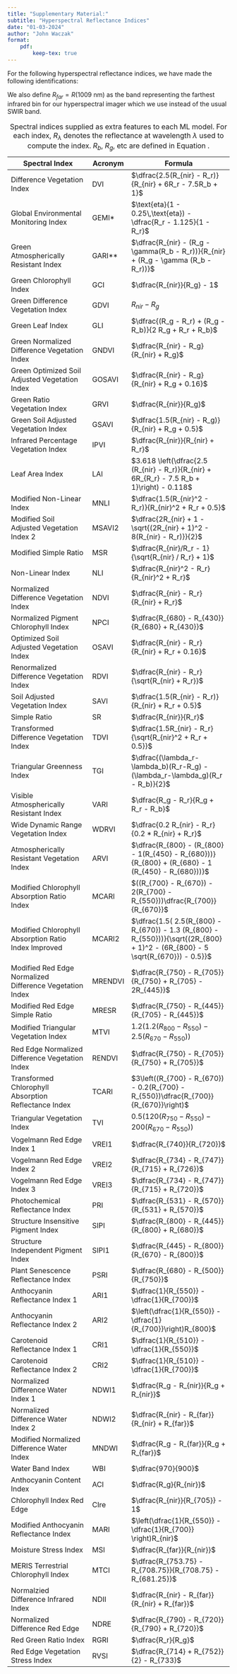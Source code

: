 ```yaml
---
title: "Supplementary Material:"
subtitle: "Hyperspectral Reflectance Indices"
date: "01-03-2024"
author: "John Waczak"
format:
    pdf:
        keep-tex: true
---
```


For the following hyperspectral reflectance indices, we have made the following identifications:

\begin{align}\label{eq:ref-bands}
\begin{split}
    R_b &= R(440 \text{ nm}) \\
    R_g &= R(550 \text{ nm}) \\
    R_b &= R(650 \text{ nm}) \\
    R_{nir} &= R(860 \text{ nm}).
\end{split}
\end{align}
We also define $R_{far} = R(1009 \text{ nm})$ as the band representing the farthest infrared bin for our hyperspectral imager which we use instead of the usual SWIR band. 



| **Spectral Index** | **Acronym** | **Formula** |
|---------|---|-----------|
| Difference Vegetation Index | DVI | $\dfrac{2.5(R_{nir} - R_r)}{R_{nir} + 6R_r - 7.5R_b + 1}$ |
| Global Environmental Monitoring Index | GEMI* | $\text{eta}(1 - 0.25\,\text{eta}) - \dfrac{R_r - 1.125}{1 - R_r}$ |
| Green Atmospherically Resistant Index | GARI** | $\dfrac{R_{nir} - (R_g - \gamma(R_b - R_r))}{R_{nir} + (R_g - \gamma (R_b - R_r))}$ |
| Green Chlorophyll Index | GCI | $\dfrac{R_{nir}}{R_g} - 1$ |
| Green Difference Vegetation Index | GDVI | $R_{nir} - R_g$ |
| Green Leaf Index | GLI | $\dfrac{(R_g - R_r) + (R_g - R_b)}{2 R_g + R_r + R_b}$ |
| Green Normalized Difference Vegetation Index | GNDVI | $\dfrac{R_{nir} - R_g}{R_{nir} + R_g}$ |
| Green Optimized Soil Adjusted Vegetation Index | GOSAVI | $\dfrac{R_{nir} - R_g}{R_{nir} + R_g + 0.16}$ |
| Green Ratio Vegetation Index | GRVI | $\dfrac{R_{nir}}{R_g}$ |
| Green Soil Adjusted Vegetation Index | GSAVI | $\dfrac{1.5(R_{nir} - R_g)}{R_{nir} + R_g + 0.5}$ |
| Infrared Percentage Vegetation Index | IPVI | $\dfrac{R_{nir}}{R_{nir} + R_r}$ |
| Leaf Area Index | LAI | $3.618 \left(\dfrac{2.5 (R_{nir} - R_r)}{R_{nir} + 6R_{R_r} - 7.5 R_b + 1}\right) - 0.118$ |
| Modified Non-Linear Index | MNLI | $\dfrac{1.5(R_{nir}^2 - R_r)}{R_{nir}^2 + R_r + 0.5}$ |
| Modified Soil Adjusted Vegetation Index 2 | MSAVI2 | $\dfrac{2R_{nir} + 1 - \sqrt{(2R_{nir} + 1)^2 - 8(R_{nir} - R_r)}}{2}$ |
| Modified Simple Ratio | MSR | $\dfrac{R_{nir}/R_r - 1}{\sqrt{R_{nir} / R_r} + 1}$ |
| Non-Linear Index | NLI | $\dfrac{R_{nir}^2 - R_r}{R_{nir}^2 + R_r}$ |
| Normalized Difference Vegetation Index | NDVI | $\dfrac{R_{nir} - R_r}{R_{nir} + R_r}$ |
| Normalized Pigment Chlorophyll Index | NPCI | $\dfrac{R_{680} - R_{430}}{R_{680} + R_{430}}$ |
| Optimized Soil Adjusted Vegetation Index | OSAVI | $\dfrac{R_{nir} - R_r}{R_{nir} + R_r + 0.16}$ |
| Renormalized Difference Vegetation Index | RDVI | $\dfrac{R_{nir} - R_r}{\sqrt{R_{nir} + R_r}}$ |
| Soil Adjusted Vegetation Index | SAVI | $\dfrac{1.5(R_{nir} - R_r)}{R_{nir} + R_r + 0.5}$ |
| Simple Ratio | SR | $\dfrac{R_{nir}}{R_r}$ |
| Transformed Difference Vegetation Index | TDVI | $\dfrac{1.5R_{nir} - R_r}{\sqrt{R_{nir}^2 + R_r + 0.5}}$ |
| Triangular Greenness Index | TGI | $\dfrac{(\lambda_r-\lambda_b)(R_r-R_g) - (\lambda_r-\lambda_g)(R_r - R_b)}{2}$ |
| Visible Atmospherically Resistant Index | VARI | $\dfrac{R_g - R_r}{R_g + R_r - R_b}$ |
| Wide Dynamic Range Vegetation Index | WDRVI | $\dfrac{0.2 R_{nir} - R_r}{0.2 * R_{nir} + R_r}$ |
| Atmospherically Resistant Vegetation Index | ARVI | $\dfrac{R_{800} - (R_{800} - 1(R_{450} - R_{680}))}{R_{800} + (R_{680} - 1 (R_{450} - R_{680}))}$ |
| Modified Chlorophyll Absorption Ratio Index | MCARI | $((R_{700} - R_{670}) - 2(R_{700} - R_{550}))\dfrac{R_{700}}{R_{670}}$ |
| Modified Chlorophyll Absorption Ratio Index Improved | MCARI2 | $\dfrac{1.5( 2.5(R_{800} - R_{670}) - 1.3 (R_{800} - R_{550}))}{\sqrt{(2R_{800} + 1)^2 - (6R_{800} - 5 \sqrt{R_{670}}) - 0.5}}$ |
| Modified Red Edge Normalized Difference Vegetation Index | MRENDVI | $\dfrac{R_{750} - R_{705}}{R_{750} + R_{705} - 2R_{445}}$ |
| Modified Red Edge Simple Ratio | MRESR | $\dfrac{R_{750} - R_{445}}{R_{705} - R_{445}}$ |
| Modified Triangular Vegetation Index | MTVI | $1.2 (1.2 (R_{800} - R_{550}) - 2.5 (R_{670} - R_{550}))$ |
| Red Edge Normalized Difference Vegetation Index | RENDVI | $\dfrac{R_{750} - R_{705}}{R_{750} + R_{705}}$ |
| Transformed Chlorophyll Absorption Reflectance Index | TCARI | $3\left((R_{700} - R_{670}) - 0.2(R_{700} - R_{550})\dfrac{R_{700}}{R_{670}}\right)$ |
| Triangular Vegetation Index | TVI | $0.5(120 (R_{750} - R_{550}) - 200 (R_{670} - R_{550}))$ |
| Vogelmann Red Edge Index 1 | VREI1 | $\dfrac{R_{740}}{R_{720}}$ |
| Vogelmann Red Edge Index 2 | VREI2 | $\dfrac{R_{734} - R_{747}}{R_{715} + R_{726}}$ |
| Vogelmann Red Edge Index 3 | VREI3 | $\dfrac{R_{734} - R_{747}}{R_{715} + R_{720}}$ |
| Photochemical Reflectance Index | PRI | $\dfrac{R_{531} - R_{570}}{R_{531} + R_{570}}$ |
| Structure Insensitive Pigment Index | SIPI | $\dfrac{R_{800} - R_{445}}{R_{800} + R_{680}}$ |
| Structure Independent Pigment Index | SIPI1 | $\dfrac{R_{445} - R_{800}}{R_{670} - R_{800}}$ |
| Plant Senescence Reflectance Index | PSRI | $\dfrac{R_{680} - R_{500}}{R_{750}}$ |
| Anthocyanin Reflectance Index 1 | ARI1 | $\dfrac{1}{R_{550}} - \dfrac{1}{R_{700}}$ |
| Anthocyanin Reflectance Index 2 | ARI2 | $\left(\dfrac{1}{R_{550}} - \dfrac{1}{R_{700}}\right)R_{800}$ |
| Carotenoid Reflectance Index 1 | CRI1 | $\dfrac{1}{R_{510}} - \dfrac{1}{R_{550}}$ |
| Carotenoid Reflectance Index 2 | CRI2 | $\dfrac{1}{R_{510}} - \dfrac{1}{R_{700}}$ |
| Normalized Difference Water Index 1 | NDWI1 | $\dfrac{R_g - R_{nir}}{R_g + R_{nir}}$ |
| Normalized Difference Water Index 2 | NDWI2 | $\dfrac{R_{nir} - R_{far}}{R_{nir} + R_{far}}$ |
| Modified Normalized Difference Water Index | MNDWI | $\dfrac{R_g - R_{far}}{R_g + R_{far}}$ |
| Water Band Index | WBI | $\dfrac{970}{900}$ |
| Anthocyanin Content Index | ACI | $\dfrac{R_g}{R_{nir}}$ |
| Chlorophyll Index Red Edge | CIre | $\dfrac{R_{nir}}{R_{705}} - 1$ |
| Modified Anthocyanin Reflectance Index | MARI | $\left(\dfrac{1}{R_{550}} - \dfrac{1}{R_{700}} \right)R_{nir}$ |
| Moisture Stress Index | MSI | $\dfrac{R_{far}}{R_{nir}}$ |
| MERIS Terrestrial Chlorophyll Index | MTCI | $\dfrac{R_{753.75} - R_{708.75}}{R_{708.75} - R_{681.25}}$ |
| Normalzied Difference Infrared Index | NDII | $\dfrac{R_{nir} - R_{far}}{R_{nir} + R_{far}}$ |
| Normalized Difference Red Edge | NDRE | $\dfrac{R_{790} - R_{720}}{R_{790} + R_{720}}$ |
| Red Green Ratio Index | RGRI | $\dfrac{R_r}{R_g}$ |
| Red Edge Vegetation Stress Index | RVSI | $\dfrac{R_{714} + R_{752}}{2} - R_{733}$ |

: Spectral indices supplied as extra features to each ML model. For each index, $R_{\lambda}$ denotes the reflectance at wavelength $\lambda$ used to compute the index. $R_b$, $R_g$, etc are defined in Equation \ref{eq:ref-bands}.

